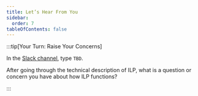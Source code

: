 ```yaml
---
title: Let’s Hear From You
sidebar:
  order: 7
tableOfContents: false
---
```



:::tip[Your Turn: Raise Your Concerns]

In the [Slack channel](https://app.slack.com/client/T0KKJC1N1/C06MAS29NF4), type `TBD`.

After going through the technical description of ILP, what is a question or concern you have about how ILP functions?

:::

<CompletionTracker postId="lets-hear-from-you" client:only="preact" />
